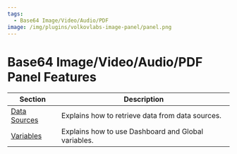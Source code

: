 ```yaml
---
tags:
  - Base64 Image/Video/Audio/PDF
image: /img/plugins/volkovlabs-image-panel/panel.png
---
```


# Base64 Image/Video/Audio/PDF Panel Features

| Section                        | Description                                         |
| ------------------------------ | --------------------------------------------------- |
| [Data Sources](../datasources) | Explains how to retrieve data from data sources.    |
| [Variables](../variables)      | Explains how to use Dashboard and Global variables. |
